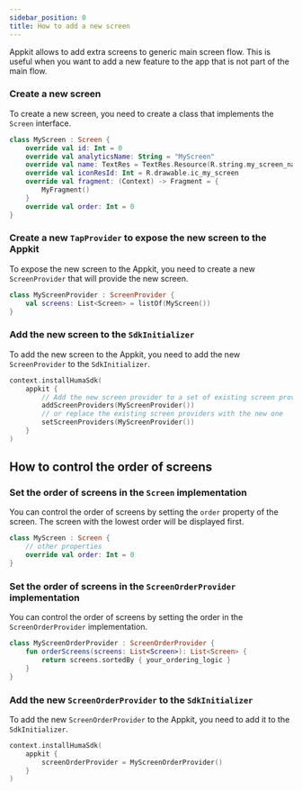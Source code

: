 ```yaml
---
sidebar_position: 0
title: How to add a new screen
---
```


Appkit allows to add extra screens to generic main screen flow. This is useful when you want to add a
new feature to the app that is not part of the main flow.

### Create a new screen

To create a new screen, you need to create a class that implements the `Screen` interface.

```kotlin
class MyScreen : Screen {
    override val id: Int = 0
    override val analyticsName: String = "MyScreen"
    override val name: TextRes = TextRes.Resource(R.string.my_screen_name)
    override val iconResId: Int = R.drawable.ic_my_screen
    override val fragment: (Context) -> Fragment = {
        MyFragment()
    }
    override val order: Int = 0
}
```

### Create a new `TapProvider` to expose the new screen to the Appkit

To expose the new screen to the Appkit, you need to create a new `ScreenProvider` that will provide the
new screen.

```kotlin
class MyScreenProvider : ScreenProvider {
    val screens: List<Screen> = listOf(MyScreen())
}
```

### Add the new screen to the `SdkInitializer`

To add the new screen to the Appkit, you need to add the new `ScreenProvider` to the `SdkInitializer`.

```kotlin
context.installHumaSdk(
    appkit {
        // Add the new screen provider to a set of existing screen providers
        addScreenProviders(MyScreenProvider())
        // or replace the existing screen providers with the new one
        setScreenProviders(MyScreenProvider())
    }
)
```

## How to control the order of screens

### Set the order of screens in the `Screen` implementation

You can control the order of screens by setting the `order` property of the screen. The screen with the
lowest order will be displayed first.

```kotlin
class MyScreen : Screen {
    // other properties
    override val order: Int = 0
}
```

### Set the order of screens in the `ScreenOrderProvider` implementation

You can control the order of screens by setting the order in the `ScreenOrderProvider` implementation.

```kotlin
class MyScreenOrderProvider : ScreenOrderProvider {
    fun orderScreens(screens: List<Screen>): List<Screen> {
        return screens.sortedBy { your_ordering_logic }
    }
}
```

### Add the new `ScreenOrderProvider` to the `SdkInitializer`

To add the new `ScreenOrderProvider` to the Appkit, you need to add it to the `SdkInitializer`.

```kotlin
context.installHumaSdk(
    appkit {
        screenOrderProvider = MyScreenOrderProvider()
    }
)
```
